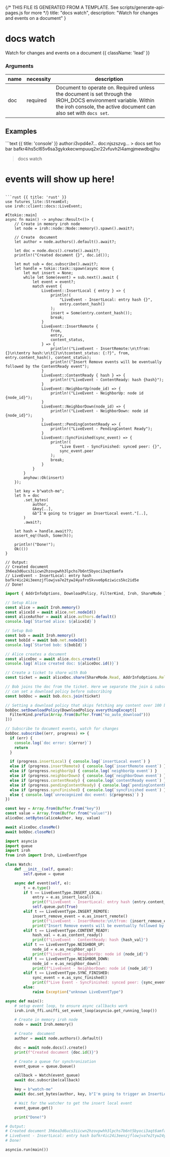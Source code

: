 {/* THIS FILE IS GENERATED FROM A TEMPLATE. See scripts/generate-api-pages.js for more */}
    title: "docs watch",
    description: "Watch for changes and events on a document"
}

<div className='not-prose mb-5'>
    <Breadcrumbs pages={[
        { name: 'API', href: '/docs/api', current: false },
        { name: 'docs watch', href: '/docs/api/docs-watch', current: true },
    ]} />
</div>

# docs watch

Watch for changes and events on a document {{ className: 'lead' }}


### Arguments

| name | necessity | description |
| ---- | --------- | ----------- |
| doc  | required | Document to operate on. Required unless the document is set through the IROH_DOCS environment variable. Within the iroh console, the active document can also set with `docs set`. |



## Examples

<CodeGroup title="docs watch">
```text {{ title: 'console' }}
author:i3vpd4e7… doc:njszszvg…
  > docs set foo bar
  bafkr4ihs5cl65v6sa3gykxkecwmpuuq2xr22vfuvh2l4amgjmewdbqjjhu

  > docs watch
  # events will show up here!
```

```rust {{ title: 'rust' }}
use futures_lite::StreamExt;
use iroh::client::docs::LiveEvent;

#[tokio::main]
async fn main() -> anyhow::Result<()> {
    // Create in memory iroh node
    let node = iroh::node::Node::memory().spawn().await?;

    // Create  document
    let author = node.authors().default().await?;

    let doc = node.docs().create().await?;
    println!("Created document {}", doc.id());

    let mut sub = doc.subscribe().await?;
    let handle = tokio::task::spawn(async move {
        let mut insert = None;
        while let Some(event) = sub.next().await {
            let event = event?;
            match event {
                LiveEvent::InsertLocal { entry } => {
                    println!(
                        "LiveEvent - InsertLocal: entry hash {}",
                        entry.content_hash()
                    );
                    insert = Some(entry.content_hash());
                    break;
                }
                LiveEvent::InsertRemote {
                    from,
                    entry,
                    content_status,
                } => {
                    println!("LiveEvent - InsertRemote:\n\tfrom: {}\n\tentry hash:\n\t{}\n\tcontent_status: {:?}", from, entry.content_hash(), content_status);
                    println!("Insert Remove events will be eventually followed by the ContentReady event");
                }
                LiveEvent::ContentReady { hash } => {
                    println!("LiveEvent - ContentReady: hash {hash}");
                }
                LiveEvent::NeighborUp(node_id) => {
                    println!("LiveEvent - NeighborUp: node id {node_id}");
                }
                LiveEvent::NeighborDown(node_id) => {
                    println!("LiveEvent - NeighborDown: node id {node_id}");
                }
                LiveEvent::PendingContentReady => {
                    println!("LiveEvent - PendingContent Ready");
                }
                LiveEvent::SyncFinished(sync_event) => {
                    println!(
                        "Live Event - SyncFinished: synced peer: {}",
                        sync_event.peer
                    );
                    break;
                }
            }
        }
        anyhow::Ok(insert)
    });

    let key = b"watch-me";
    let h = doc
        .set_bytes(
            author,
            &key[..],
            &b"I'm going to trigger an InsertLocal event."[..],
        )
        .await?;

    let hash = handle.await??;
    assert_eq!(hash, Some(h));

    println!("Done!");
    Ok(())
}

// Output:
// Created document 3h6ea3d6ucs3iicwn2hzovpwhh3lpchs7b6nt5byoci3aqt6amfa
// LiveEvent - InsertLocal: entry hash bafkr4ic24i3eenzjflowjva7e2tyw24yafro5kvve6p6ziwics5kc2id5e
// Done!

```


```js {{ title: 'nodejs' }}
import { AddrInfoOptions, DownloadPolicy, FilterKind, Iroh, ShareMode } from '@number0/iroh'

// Setup Alice
const alice = await Iroh.memory()
const aliceId = await alice.net.nodeId()
const aliceAuthor = await alice.authors.default()
console.log(`Started alice: ${aliceId}`)

// Setup Bob
const bob = await Iroh.memory()
const bobId = await bob.net.nodeId()
console.log(`Started bob: ${bobId}`)

// Alice creates a document
const aliceDoc = await alice.docs.create()
console.log(`Alice created doc: ${aliceDoc.id()}`)

// Create a ticket to share with Bob
const ticket = await aliceDoc.share(ShareMode.Read, AddrInfoOptions.RelayAndAddresses)

// Bob joins the doc from the ticket. Here we separate the join & subscribe steps so we
// can set a download policy before subscribing
const bobDoc = await bob.docs.join(ticket)

// Setting a download policy that skips fetching any content over 100 bytes
bobDoc.setDownloadPolicy(DownloadPolicy.everythingExcept([
  FilterKind.prefix(Array.from(Buffer.from("no_auto_download")))
]))

// Subscribe to document events, watch for changes
bobDoc.subscribe((err, progress) => {
  if (err) {
    console.log(`doc error: ${error}`)
    return
  }

  if (progress.insertLocal) { console.log(`insertLocal event`) }
  else if (progress.insertRemote) { console.log(`insertRemote event`) }
  else if (progress.neighborUp) { console.log(`neighborUp event`) }
  else if (progress.neighborDown) { console.log(`neighborDown event`) }
  else if (progress.contentReady) { console.log(`contentReady event`) }
  else if (progress.pendingContentReady) { console.log(`pendingContentReady event`) }
  else if (progress.syncFinished) { console.log(`syncFinished event`) }
  else { console.log(`unrecognized doc event: ${progress}`) }
})

const key = Array.from(Buffer.from("key"))
const value = Array.from(Buffer.from("value!"))
aliceDoc.setBytes(aliceAuthor, key, value)

await aliceDoc.closeMe()
await bobDoc.closeMe()
```


```python {{ title: 'python' }}
import asyncio
import queue
import iroh
from iroh import Iroh, LiveEventType

class Watch:
    def __init__(self, queue):
        self.queue = queue

    async def event(self, e):
        t = e.type()
        if t == LiveEventType.INSERT_LOCAL:
            entry = e.as_insert_local()
            print(f"LiveEvent - InsertLocal: entry hash {entry.content_hash()}")
            self.queue.put(True)
        elif t == LiveEventType.INSERT_REMOTE:
            insert_remove_event = e.as_insert_remote()
            print(f"LiveEvent - InsertRemote:\n\tfrom: {insert_remove_event.from_}\n\tentry hash:\n\t{insert_remove_event.entry.content_hash()}\n\tcontent_status: {insert_remove_event.content_status}")
            print("Insert Remove events will be eventually followed by the ContentReady event")
        elif t == LiveEventType.CONTENT_READY:
            hash_val = e.as_content_ready()
            print(f"LiveEvent - ContentReady: hash {hash_val}")
        elif t == LiveEventType.NEIGHBOR_UP:
            node_id = e.as_neighbor_up()
            print(f"LiveEvent - NeighborUp: node id {node_id}")
        elif t == LiveEventType.NEIGHBOR_DOWN:
            node_id = e.as_neighbor_down()
            print(f"LiveEvent - NeighborDown: node id {node_id}")
        elif t == LiveEventType.SYNC_FINISHED:
            sync_event = e.as_sync_finished()
            print(f"Live Event - SyncFinished: synced peer: {sync_event.peer}")
        else:
            raise Exception("unknown LiveEventType")

async def main():
    # setup event loop, to ensure async callbacks work
    iroh.iroh_ffi.uniffi_set_event_loop(asyncio.get_running_loop())

    # Create in memory iroh node
    node = await Iroh.memory()

    # Create  document
    author = await node.authors().default()

    doc = await node.docs().create()
    print(f"Created document {doc.id()}")

    # Create a queue for synchronization
    event_queue = queue.Queue()

    callback = Watch(event_queue)
    await doc.subscribe(callback)

    key = b"watch-me"
    await doc.set_bytes(author, key, b"I'm going to trigger an InsertLocal event.")

    # Wait for the watcher to get the insert local event
    event_queue.get()

    print("Done!")

# Output:
# Created document 3h6ea3d6ucs3iicwn2hzovpwhh3lpchs7b6nt5byoci3aqt6amfa
# LiveEvent - InsertLocal: entry hash bafkr4ic24i3eenzjflowjva7e2tyw24yafro5kvve6p6ziwics5kc2id5e
# Done!

asyncio.run(main())

```


</CodeGroup>
